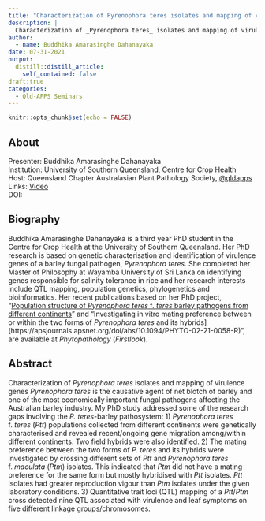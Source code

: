 ```yaml
---
title: "Characterization of Pyrenophora teres isolates and mapping of virulence genes"
description: |
  Characterization of _Pyrenophora teres_ isolates and mapping of virulence genes _Pyrenophora teres_ is the causative agent of net blotch of barley and one of the most economically important fungal pathogens affecting the Australian barley industry. Buddhika discusses her PhD researsch on genetic characterisation and identification of virulence genes of a barley fungal pathogen, _Pyrenophora teres_.
author:
  - name: Buddhika Amarasinghe Dahanayaka
date: 07-31-2021
output:
  distill::distill_article:
    self_contained: false
draft:true
categories:
  - Qld-APPS Seminars
---
```



```r
knitr::opts_chunk$set(echo = FALSE)
```

## About

Presenter: Buddhika Amarasinghe Dahanayaka \
Institution: University of Southern Queensland, Centre for Crop Health \
Host: Queensland Chapter Australasian Plant Pathology Society, [\@qldapps](https://twitter.com/qldapps) \
Links: [Video]() \
DOI: []()

## Biography

Buddhika Amarasinghe Dahanayaka is a third year PhD student in the Centre for Crop Health at the University of Southern Queensland.
Her PhD research is based on genetic characterisation and identification of virulence genes of a barley fungal pathogen, _Pyrenophora teres_.
She completed her Master of Philosophy at Wayamba University of Sri Lanka on identifying genes responsible for salinity tolerance in rice and her research interests include QTL mapping, population genetics, phylogenetics and bioinformatics.
Her recent publications based on her PhD project, "[Population structure of _Pyrenophora teres_ f. _teres_ barley pathogens from different continents](https://apsjournals.apsnet.org/doi/10.1094/PHYTO-09-20-0390-R?url_ver=Z39.88-2003&rfr_id=ori:rid:crossref.org&rfr_dat=cr_pub%20%200pubmed)" and "Investigating in vitro mating preference between or within the two forms of _Pyrenophora teres_ and its hybrids](https://apsjournals.apsnet.org/doi/abs/10.1094/PHYTO-02-21-0058-R)", are available at _Phytopathology_ (_Firstlook_).

## Abstract

Characterization of _Pyrenophora teres_ isolates and mapping of virulence genes _Pyrenophora teres_ is the causative agent of net blotch of barley and one of the most economically important fungal pathogens affecting the Australian barley industry.
My PhD study addressed some of the research gaps involving the _P. teres_-barley pathosystem: 1) _Pyrenophora teres_ f. _teres_ (_Ptt_) populations collected from different continents were genetically characterised and revealed recent/ongoing gene migration among/within different continents.
Two field hybrids were also identified.
2) The mating preference between the two forms of _P. teres_ and its hybrids were investigated by crossing different sets of _Ptt_ and _Pyrenophora teres_ f. _maculata_ (_Ptm_) isolates.
This indicated that _Ptm_ did not have a mating preference for the same form but mostly hybridised with _Ptt_ isolates.
_Ptt_ isolates had greater reproduction vigour than _Ptm_ isolates under the given laboratory conditions.
3) Quantitative trait loci (QTL) mapping of a _Ptt_/_Ptm_ cross detected nine QTL associated with virulence and leaf symptoms on five different linkage groups/chromosomes.
